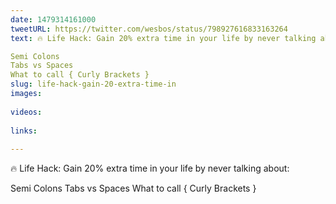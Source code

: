 ```yaml
---
date: 1479314161000
tweetURL: https://twitter.com/wesbos/status/798927616833163264
text: 🔥 Life Hack: Gain 20% extra time in your life by never talking about:

Semi Colons
Tabs vs Spaces
What to call { Curly Brackets }
slug: life-hack-gain-20-extra-time-in
images:
  
videos:
  
links:
  
---
```

🔥 Life Hack: Gain 20% extra time in your life by never talking about:

Semi Colons
Tabs vs Spaces
What to call { Curly Brackets }
